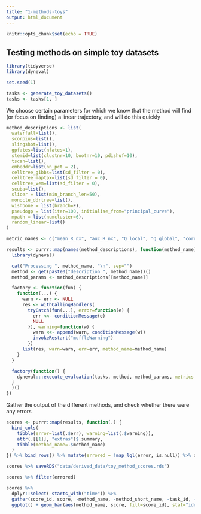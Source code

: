 ```yaml
---
title: "1-methods-toys"
output: html_document
---
```


```r
knitr::opts_chunk$set(echo = TRUE)
```

## Testing methods on simple toy datasets

```r
library(tidyverse)
library(dyneval)

set.seed(1)

tasks <- generate_toy_datasets()
tasks <- tasks[1, ]
```

We choose certain parameters for which we know that the method will find (or focus on finding) a linear trajectory, and will do this quickly
```r
method_descriptions <- list(
  waterfall=list(),
  scorpius=list(),
  slingshot=list(),
  gpfates=list(nfates=1),
  stemid=list(clustnr=10, bootnr=10, pdishuf=10),
  tscan=list(),
  embeddr=list(nn_pct = 2),
  celltree_gibbs=list(sd_filter = 0),
  celltree_maptpx=list(sd_filter = 0),
  celltree_vem=list(sd_filter = 0),
  scuba=list(),
  slicer = list(min_branch_len=50),
  monocle_ddrtree=list(),
  wishbone = list(branch=F),
  pseudogp = list(iter=100, initialise_from="principal_curve"),
  mpath = list(numcluster=6),
  random_linear=list()
)

metric_names <- c("mean_R_nx", "auc_R_nx", "Q_local", "Q_global", "correlation", "isomorphic", "robbie_network_score")
```

```r
results <- purrr::map(names(method_descriptions), function(method_name) {
  library(dyneval)

  cat("Processing ", method_name, "\n", sep="")
  method <- get(paste0("description_", method_name))()
  method_params <- method_descriptions[[method_name]]

  factory <- function(fun) {
    function(...) {
      warn <- err <- NULL
      res <- withCallingHandlers(
        tryCatch(fun(...), error=function(e) {
          err <<- conditionMessage(e)
          NULL
        }), warning=function(w) {
          warn <<- append(warn, conditionMessage(w))
          invokeRestart("muffleWarning")
        })
      list(res, warn=warn, err=err, method_name=method_name)
    }
  }

  factory(function() {
    dyneval:::execute_evaluation(tasks, method, method_params, metrics = metric_names, suppress_output = F)
  }
  )()
})
```

Gather the output of the different methods, and check whether there were any errors
```r
scores <- purrr::map(results, function(.) {
  bind_cols(
    tibble(error=list(.$err), warning=list(.$warning)),
    attr(.[[1]], "extras")$.summary,
    tibble(method_name=.$method_name)
  )
}) %>% bind_rows() %>% mutate(errored = !map_lgl(error, is.null)) %>% dplyr::select(-contains("method_name1"))

scores %>% saveRDS("data/derived_data/toy_method_scores.rds")
```

```r
scores %>% filter(errored)
```


```r
scores %>%
  dplyr::select(-starts_with("time")) %>%
  gather(score_id, score, -method_name, -method_short_name, -task_id, -error, -warning) %>%
  ggplot() + geom_bar(aes(method_name, score, fill=score_id), stat="identity") + facet_wrap(~score_id) + coord_flip()
```
